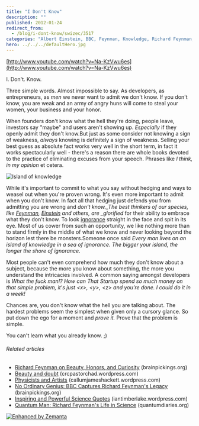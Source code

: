 ```yaml
---
title: "I Don't Know"
description: ""
published: 2012-01-24
redirect_from:
  - /blog/i-dont-know/swizec/3517
categories: "Albert Einstein, BBC, Feynman, Knowledge, Richard Feynman, Uncategorized, YouTube"
hero: ../../../defaultHero.jpg
---
```


[http://www.youtube.com/watch?v=Na-KzVwu6es](http://www.youtube.com/watch?v=Na-KzVwu6es)

I. Don't. Know.

Three simple words. Almost impossible to say. As developers, as entrepreneurs, as _men_ we never want to admit we don't know. If you don't know, you are weak and an army of angry huns will come to steal your women, your business and your honor.

When founders don't know what the hell they're doing, people leave, investors say "maybe" and users aren't showing up. _Especially_ if they openly admit they don't know.But just as some consider not knowing a sign of weakness, _always_ knowing is definitely a sign of weakness. Selling your best guess as absolute fact works very well in the short term, in fact it works spectacularly well - there's a reason there are whole books devoted to the practice of eliminating excuses from your speech. Phrases like _I think,_ _in my opinion_ et cetera.

![Island of knowledge](https://swizec.com/wp-content/uploads/2012/01/Maldives-Island_1111082i1.jpg "Island of knowledge")

While it's important to commit to what you say without hedging and ways to weasel out when you're proven wrong. It's even more important to admit when you don't know. In fact all that hedging just defends you from admitting you are wrong and _don't know.\_The best thinkers of our species, like [Feynman](http://en.wikipedia.org/wiki/Richard_Feynman "Richard Feynman"), [Einstein](http://en.wikipedia.org/wiki/Albert_Einstein "Albert Einstein") and others, are \_glorified_ for their ability to embrace what they don't know. To look [ignorance](http://en.wikipedia.org/wiki/Ignorance "Ignorance") straight in the face and spit in its eye. Most of us cower from such an opportunity, we like nothing more than to stand firmly in the middle of what we know and never looking beyond the horizon lest there be monsters.Someone once said _Every man lives on an island of knowledge in a sea of ignorance. The bigger your island, the longer the shore of ignorance_.

Most people can't even comprehend how much they don't know about a subject, because the more you know about something, the more you understand the intricacies involved. A common saying amongst developers is _What the fuck man!? How can That Startup spend so much money on that simple problem, it's just &lt;x>, &lt;y>, &lt;z> and you're done. I could do it in a week!_

Chances are, you don't know what the hell you are talking about. The hardest problems seem the simplest when given only a cursory glance. So put down the ego for a moment and _prove it._ Prove that the problem is simple.

You can't learn what you already know. ;)

###### Related articles

- [Richard Feynman on Beauty, Honors, and Curiosity](http://www.brainpickings.org/index.php/2011/10/07/richard-feynman-on-beauty-honors-and-curiosity/) (brainpickings.org)
- [Beauty and doubt](http://crcpastorchad.wordpress.com/2011/10/04/beauty-and-doubt/) (crcpastorchad.wordpress.com)
- [Physicists and Artists](http://callumjameshackett.wordpress.com/2011/12/27/physicists-and-artists/) (callumjameshackett.wordpress.com)
- [No Ordinary Genius: BBC Captures Richard Feynman's Legacy](http://www.brainpickings.org/index.php/2011/12/14/bbcs-richard-feynman-no-ordinary-genius/) (brainpickings.org)
- [Inspiring and Powerful Science Quotes](http://iantimberlake.wordpress.com/2011/12/29/inspiring-and-powerful-science-quotes/) (iantimberlake.wordpress.com)
- [Quantum Man: Richard Feynman's Life in Science](http://www.quantumdiaries.org/2011/10/10/quantum-man-richard-feynmans-life-in-science/) (quantumdiaries.org)

[![Enhanced by Zemanta](https://img.zemanta.com/zemified_e.png?x-id=7a25ffe7-e8f9-437e-bb23-543e63b1c4e9)](http://www.zemanta.com/ "Enhanced by Zemanta")
